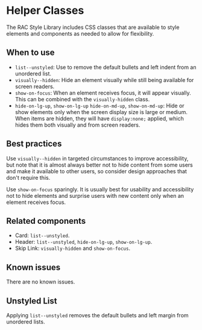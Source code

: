 
<Meta of={stories} />

# Helper Classes
The RAC Style Library includes CSS classes that are available to style elements and
components as needed to allow for flexibility.

## When to use
- `list--unstyled`: Use to remove the default bullets and left indent from an
unordered list.
- `visually--hidden`: Hide an element visually while still being available for screen
readers.
- `show-on-focus`: When an element receives focus, it will appear visually. This can be
combined with the `visually-hidden` class.
- `hide-on-lg-up`, `show-on-lg-up` `hide-on-md-up`, `show-on-md-up`: Hide or show
elements only when the screen display size is large or medium. When items are hidden,
they will have `display:none;` applied, which hides them both visually and from
screen readers.

## Best practices
Use `visually--hidden` in targeted circumstances to improve accessibility,
but note that it is almost always better not to hide content from some users and make
it available to other users, so consider design approaches that don't require this.

Use `show-on-focus` sparingly. It is usually best for usability and accessibility not
to hide elements and surprise users with new content only when an element receives focus.

## Related components
- Card: `list--unstyled`.
- Header: `list--unstyled`, `hide-on-lg-up`, `show-on-lg-up`.
- Skip Link: `visually-hidden` and `show-on-focus`.

## Known issues
There are no known issues.

## Unstyled List
Applying `list--unstyled` removes the default bullets and left margin from unordered lists.

<Story of={stories.listUnstyled} />

